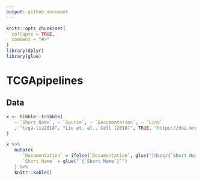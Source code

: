 ```yaml
---
output: github_document
---
```


<!-- README.md is generated from README.Rmd. Please edit that file -->

```r
knitr::opts_chunk$set(
  collapse = TRUE,
  comment = "#>"
)
library(dplyr)
library(glue)
```
# TCGApipelines

## Data

```r
x <- tibble::tribble(
   ~ `Short Name`, ~ `Source`, ~ `Documentation`, ~ `Link`
   , "tcga-liu2018", "Liu et. al., Cell (2018)", TRUE, "https://doi.org/10.1016/j.cell.2018.02.052"
)

x %>% 
   mutate(
      `Documentation` = ifelse(`Documentation`, glue("[docs/{`Short Name`}](docs/{`Short Name`})"), ""),
      `Short Name` = glue("`{`Short Name`}`")
   ) %>% 
   knitr::kable()
```
